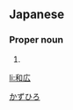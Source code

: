 ==Japanese==
{{ja-kanjitab|和|広}}

===Proper noun===
{{ja-pos|proper|かずひろ}}

# {{given name|male|lang=ja}}

[[Category:Japanese male given names|かずひろ]]

[[li:和広]]